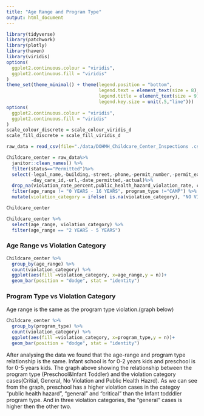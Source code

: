 ```yaml
---
title: "Age Range and Program Type"
output: html_document
---
```


```r
library(tidyverse)
library(patchwork)
library(plotly)
library(haven)
library(viridis)
options(
  ggplot2.continuous.colour = "viridis",
  ggplot2.continuous.fill = "viridis"
)
theme_set(theme_minimal() + theme(legend.position = "bottom",
                                  legend.text = element_text(size = 8),
                                  legend.title = element_text(size = 9),
                                  legend.key.size = unit(.5,"line")))
options(
  ggplot2.continuous.colour = "viridis",
  ggplot2.continuous.fill = "viridis"
)
scale_colour_discrete = scale_colour_viridis_d
scale_fill_discrete = scale_fill_viridis_d
```

```r
raw_data = read_csv(file="./data/DOHMH_Childcare_Center_Inspections .csv")
```

```r
Childcare_center = raw_data%>%
  janitor::clean_names() %>%
  filter(status=="Permitted")%>%
  select(-legal_name,-building,-street,-phone,-permit_number,-permit_expiration,
         -day_care_id,-url,-date_permitted,-actual)%>%
  drop_na(violation_rate_percent,public_health_hazard_violation_rate, critical_violation_rate, violation_status, age_range) %>% 
  filter(age_range != "0 YEARS - 16 YEARS", program_type !="CAMP") %>% 
  mutate(violation_category = ifelse( is.na(violation_category), "NO VIOLATION", violation_category))

Childcare_center
```


```r
Childcare_center %>% 
  select(age_range, violation_category) %>% 
  filter(age_range == "2 YEARS - 5 YEARS") 
```

### Age Range vs Violation Category
```r
Childcare_center %>% 
  group_by(age_range) %>% 
  count(violation_category) %>% 
  ggplot(aes(fill =violation_category, x=age_range,y = n))+
  geom_bar(position = "dodge", stat = "identity")
```

### Program Type vs Violation Category

Age range is the same as the program type violation.(graph below)
```r
Childcare_center %>% 
  group_by(program_type) %>% 
  count(violation_category) %>% 
  ggplot(aes(fill =violation_category, x=program_type,y = n))+
  geom_bar(position = "dodge", stat = "identity")
```

After analysing the data we found that the age-range and program type relationship is the same. Infant school is for 0-2 years kids and preschool is for 0-5 years kids. The graph above showing the relationship between the program type (Preschool&Infant Toddler) and the violation category cases(Critial, General, No Violation and Public Health Hazrd). As we can see from the graph, preschool has a higher violation cases in the categoy "public health hazard", "general" and "critical" than the Infant todddler program type. And in three violation categories, the "general" cases is higher then the other two. 

